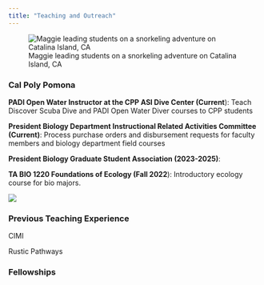 ```yaml
---
title: "Teaching and Outreach"
---
```


![Maggie leading students on a snorkeling adventure on Catalina Island, CA](docs/teaching.jpg){fig-align="center"}

### Cal Poly Pomona

**PADI Open Water Instructor at the CPP ASI Dive Center (Current**): Teach Discover Scuba Dive and PADI Open Water Diver courses to CPP students

**President Biology Department Instructional Related Activities Committee (Current)**: Process purchase orders and disbursement requests for faculty members and biology department field courses

**President Biology Graduate Student Association (2023-2025)**:

**TA BIO 1220 Foundations of Ecology (Fall 2022**): Introductory ecology course for bio majors.

![](docs/algaetank.jpg){fig-align="center"}

### Previous Teaching Experience

CIMI

Rustic Pathways

### Fellowships
